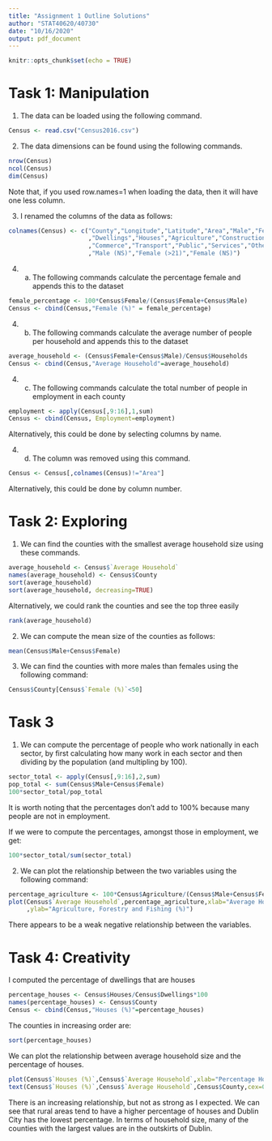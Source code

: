 ```yaml
---
title: "Assignment 1 Outline Solutions"
author: "STAT40620/40730"
date: "10/16/2020"
output: pdf_document
---
```


```r
knitr::opts_chunk$set(echo = TRUE)
```

# Task 1: Manipulation

1. The data can be loaded using the following command.
```r
Census <- read.csv("Census2016.csv")
```

2. The data dimensions can be found using the following commands.
```r
nrow(Census)
ncol(Census)
dim(Census)
```
Note that, if you used row.names=1 when loading the data, then it will have one less column.

3. I renamed the columns of the data as follows:
```r
colnames(Census) <- c("County","Longitude","Latitude","Area","Male","Female","Households"
                      ,"Dwellings","Houses","Agriculture","Construction","Manufacturing"
                      ,"Commerce","Transport","Public","Services","Other","Male (>21)"
                      ,"Male (NS)","Female (>21)","Female (NS)")
```

4. (a) The following commands calculate the percentage female and appends this to the dataset
```r
female_percentage <- 100*Census$Female/(Census$Female+Census$Male)
Census <- cbind(Census,"Female (%)" = female_percentage)
```

4. (b) The following commands calculate the average number of people per household and appends this to the dataset
```r
average_household <- (Census$Female+Census$Male)/Census$Households
Census <- cbind(Census,"Average Household"=average_household)
```

4. (c) The following commands calculate the total number of people in employment in each county
```r
employment <- apply(Census[,9:16],1,sum)
Census <- cbind(Census, Employment=employment)
```
Alternatively, this could be done by selecting columns by name.

4. (d) The column was removed using this command.
```r
Census <- Census[,colnames(Census)!="Area"]
```
Alternatively, this could be done by column number. 

# Task 2: Exploring

1. We can find the counties with the smallest average household size using these commands.
```r
average_household <- Census$`Average Household`
names(average_household) <- Census$County
sort(average_household)
sort(average_household, decreasing=TRUE)
```
Alternatively, we could rank the counties and see the top three easily
```r
rank(average_household)
```

2. We can compute the mean size of the counties as follows:
```r
mean(Census$Male+Census$Female)
```

3. We can find the counties with more males than females using the following command:
```r
Census$County[Census$`Female (%)`<50]
```

# Task 3

1. We can compute the percentage of people who work nationally in each sector, by first calculating how many work in each sector and then dividing by the population (and multipling by 100).
```r
sector_total <- apply(Census[,9:16],2,sum)
pop_total <- sum(Census$Male+Census$Female)
100*sector_total/pop_total
```
It is worth noting that the percentages don't add to 100% because many people are not in employment.

If we were to compute the percentages, amongst those in employment, we get:
```r
100*sector_total/sum(sector_total)
```

2. We can plot the relationship between the two variables using the following command:
```r
percentage_agriculture <- 100*Census$Agriculture/(Census$Male+Census$Female)
plot(Census$`Average Household`,percentage_agriculture,xlab="Average Household Size"
     ,ylab="Agriculture, Forestry and Fishing (%)")
```

There appears to be a weak negative relationship between the variables. 

# Task 4: Creativity


I computed the percentage of dwellings that are houses
```r
percentage_houses <- Census$Houses/Census$Dwellings*100
names(percentage_houses) <- Census$County
Census <- cbind(Census,"Houses (%)"=percentage_houses)
```

The counties in increasing order are:
```r
sort(percentage_houses)
```

We can plot the relationship between average household size and the percentage of houses. 
```r
plot(Census$`Houses (%)`,Census$`Average Household`,xlab="Percentage Houses",ylab="Average Household Size",pch=3,col="green",cex=0.5)
text(Census$`Houses (%)`,Census$`Average Household`,Census$County,cex=0.5)
```

There is an increasing relationship, but not as strong as I expected. We can see that rural areas tend to have a higher percentage of houses and Dublin City has the lowest percentage. In terms of household size, many of the counties with the largest values are in the outskirts of Dublin. 